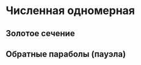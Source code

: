 # Численная одномерная {#sec-nonlinear-unconstrained-numerical-one}

## Золотое сечение

## Обратные параболы (пауэла)
